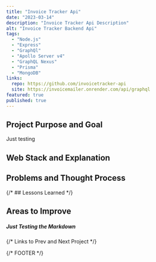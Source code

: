 ```yaml
---
title: "Invoice Tracker Api"
date: "2023-03-14"
description: "Invoice Tracker Api Description"
alt: "Invoice Tracker Backend Api"
tags:
  - "Node.js"
  - "Express"
  - "GraphQl"
  - "Apollo Server v4"
  - "GraphQL Nexus"
  - "Prisma"
  - "MongoDB"
links:
  repo: https://github.com/invoicetracker-api
  site: https://invoicemailer.onrender.com/api/graphql
featured: true
published: true
---
```


## Project Purpose and Goal

<p className='text-slate-500'>Just testing</p>

## Web Stack and Explanation

## Problems and Thought Process

{/* ## Lessons Learned */}

## Areas to Improve

##### Just Testing the Markdown

{/* Links to Prev and Next Project */}

{/* FOOTER */}
